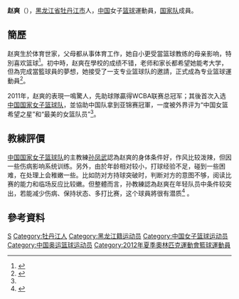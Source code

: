 {{Infobox sportsperson
| headercolor    = #D2691E
| name           = 赵爽
| image          =
| imagesize      = 
| caption        =
| birthname      =
| fullname       =
| nickname       =
| nationality    = 
| residence      =
| birthdate      = {{birth_date_and_age|1990|6|21}}<ref name="伦敦奥运">{{cite web|title=2012伦敦奥运会中国体育代表团成员名录 - 赵爽|url=http://2012teamchina.olympic.cn/index.php/personview/persons/16285|access-date=2012-07-15|archive-date=2012-08-14|archive-url=https://web.archive.org/web/20120814213249/http://2012teamchina.olympic.cn/index.php/personview/persons/16285|dead-url=no}}{{zh-cn}}</ref>
| birthplace     = {{CHN}}[[黑龙江省|黑龙江省]][[牡丹江市|牡丹江市]]
| height         = {{height|m=1.84}}<ref name="伦敦奥运"/>
| weight         = {{weight|kg=70}}<ref name="伦敦奥运"/>
| website        = 
| country        = {{CHN}}
| sport          = 女子[[籃球|籃球]]
| collegeteam    =
| club           = 沈部新宇地产
| team           =
| turnedpro      =
| coach          =
| retired        =
| coaching       =
| worlds         =
| regionals      =
| nationals      =
| olympics       =
| paralympics    =
| highestranking =
| pb             =
| medaltemplates = 
| show-medals    = yes
}}
'''赵爽'''（{{bd|1990年|6月21日}}），[[黑龙江省|黑龙江省]][[牡丹江市|牡丹江市]]人，[[中国|中国]]女子[[篮球|篮球]]運動員，[[国家队|国家队]]成員。

==簡歷==
赵爽生於体育世家，父母都从事体育工作，她自小更受當篮球教练的母亲影响，特別喜欢篮球<ref>{{cite news|title=中国女篮运动员家乡姑娘赵爽成长二三事|url=http://mudanjiang.dbw.cn/system/2012/08/09/054135917.shtml|newspaper=牡丹江大鹏新闻网|date=2012-08-09|access-date=2012-08-09|archive-url=https://web.archive.org/web/20120818163026/http://mudanjiang.dbw.cn/system/2012/08/09/054135917.shtml|archive-date=2012-08-18|dead-url=yes}}</ref>。初中時，赵爽在學校的成绩不错，老师和家长都希望她能考大学，但為完成當籃球員的夢想，她接受了一支专业篮球队的邀請，正式成為专业篮球運動員<ref name="腾讯体育1226">{{cite news|title=专访赵爽：不着急找男友 要走气质美少女路线|url=http://sports.xinmin.cn/2011/12/26/13103809.html|newspaper=腾讯体育|date=2011-12-26|deadurl=yes|archiveurl=https://web.archive.org/web/20120804183206/http://sports.xinmin.cn/2011/12/26/13103809.html|archivedate=2012-08-04|accessdate=2012-08-09}}</ref>。

2011年，赵爽的表現一鳴驚人，先助球隊贏得WCBA联赛总冠军；其後首次入选[[中国国家女子篮球队|中国国家女子篮球队]]，並協助中国队拿到亚锦赛冠軍，一度被外界评为“中国女篮希望之星”和“最美的女篮队员”<ref name="腾讯体育1226"/>。

==教練評價==
[[中国国家女子篮球队|中国国家女子篮球队]]的主教練[[孙凤武|孙凤武]]認為赵爽的身体条件好，作风比较泼辣，但因一些伤病影响系统训练。另外，由於年龄相对较小，打球经验不足，碰到一些困难，在处理上会稚嫩一些。比如防对方持球突破时，判断对方的意图不够，阅读比赛的能力和临场反应比较嫩。但整體而言，孙教練認為赵爽在年轻队员中条件较突出，若能减少伤病、保持状态、多打比赛，这个球員將很有潜质<ref>{{cite news|title=孙凤武：赵爽条件好受困伤病 阅读比赛能力稚嫩|url=http://cbachina.sports.sohu.com/20120615/n345755579.shtml|newspaper=搜狐体育|date=2012-06-15|accessdate=2012-08-09|archive-date=2016-03-04|archive-url=https://web.archive.org/web/20160304220755/http://cbachina.sports.sohu.com/20120615/n345755579.shtml|dead-url=no}}</ref> 。

==參考資料==
{{Reflist}}

{{2012年夏季奧林匹克運動會中國國家女子籃球隊}}

{{DEFAULTSORT:Zhao Shuang}}
[[Category:赵姓|S]]
[[Category:牡丹江人|Category:牡丹江人]]
[[Category:黑龙江籍运动员|Category:黑龙江籍运动员]]
[[Category:中国女子篮球运动员|Category:中国女子篮球运动员]]
[[Category:中国奥运篮球运动员|Category:中国奥运篮球运动员]]
[[Category:2012年夏季奧林匹克運動會籃球運動員|Category:2012年夏季奧林匹克運動會籃球運動員]]